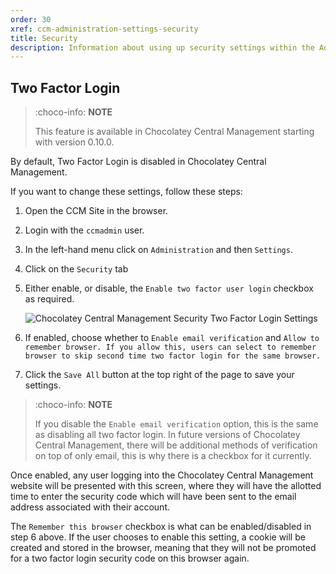```yaml
---
order: 30
xref: ccm-administration-settings-security
title: Security
description: Information about using up security settings within the Administration Settings screen
---
```


## Two Factor Login

> :choco-info: **NOTE**
>
> This feature is available in Chocolatey Central Management starting with version 0.10.0.

By default, Two Factor Login is disabled in Chocolatey Central Management.

If you want to change these settings, follow these steps:

1. Open the CCM Site in the browser.
1. Login with the `ccmadmin` user.
1. In the left-hand menu click on `Administration` and then `Settings`.
1. Click on the `Security` tab
1. Either enable, or disable, the `Enable two factor user login` checkbox as required.

    ![Chocolatey Central Management Security Two Factor Login Settings](/images/ccm-playwright/administration/settings/security-checkbox-enable-two-factor-authentication.png)

1. If enabled, choose whether to `Enable email verification` and `Allow to remember browser. If you allow this, users can select to remember browser to skip second time two factor login for the same browser.`
1. Click the `Save All` button at the top right of the page to save your settings.

> :choco-info: **NOTE**
>
> If you disable the `Enable email verification` option, this is the same as disabling all two factor login. In future versions of Chocolatey Central Management, there will be additional methods of verification on top of only email, this is why there is a checkbox for it currently.

Once enabled, any user logging into the Chocolatey Central Management website will be presented with this screen, where they will have the allotted time to enter the security code which will have been sent to the email address associated with their account.

The `Remember this browser` checkbox is what can be enabled/disabled in step 6 above.  If the user chooses to enable this setting, a cookie will be created and stored in the browser, meaning that they will not be promoted for a two factor login security code on this browser again.